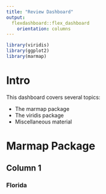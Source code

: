 ```yaml
---
title: "Review Dashboard"
output: 
  flexdashboard::flex_dashboard
    orientation: columns
---
```


```r
library(viridis)
library(ggplot2)
library(marmap)
```

# Intro {.sidebar}

This dashboard covers several topics:

* The marmap package
* The viridis package
* Miscellaneous material

# Marmap Package

## Column 1

### Florida


